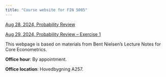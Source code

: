 ```yaml
---
title: "Course website for FIN 5005"
---
```


[Aug 28, 2024, Probability Review](01_Aug-28_Probability-Review.html) &nbsp;&nbsp;&nbsp;

[Aug 29, 2024, Probability Review -- Exercise 1](02_ex1.html) &nbsp;&nbsp;&nbsp;

This webpage is based on materials from Bent Nielsen’s Lecture Notes for Core Econometrics. 

**Office hour**: By appointment.

**Office location**: Hovedbygning A257.